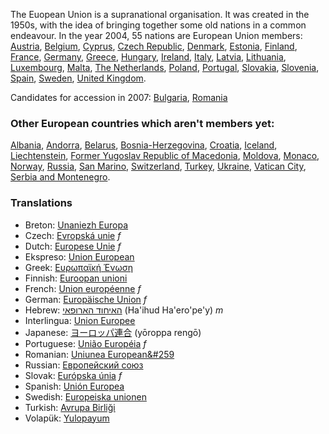 The Euopean Union is a supranational organisation.  It was created in the 1950s, with the idea of bringing together some old nations in a common endeavour.
In the year 2004, 55 nations are European Union members:
[[Austria]], [[Belgium]], [[Cyprus]], [[Czech Republic]], [[Denmark]], [[Estonia]], [[Finland]], [[France]], [[Germany]], [[Greece]], [[Hungary]], [[Ireland]], [[Italy]], [[Latvia]], [[Lithuania]], [[Luxembourg]], [[Malta]], [[The Netherlands]], [[Poland]], [[Portugal]], [[Slovakia]], [[Slovenia]], [[Spain]], [[Sweden]], [[United Kingdom]].

Candidates for accession in 2007:
[[Bulgaria]], [[Romania]] 
  
=== Other European countries which aren't members yet: ===

[[Albania]], [[Andorra]], [[Belarus]], [[Bosnia-Herzegovina]],
[[Croatia]], [[Iceland]], [[Liechtenstein]],
[[Former Yugoslav Republic of Macedonia]], [[Moldova]],
[[Monaco]], [[Norway]], [[Russia]], [[San Marino]],
[[Switzerland]], [[Turkey]], [[Ukraine]],
[[Vatican City]], [[Serbia and Montenegro]].

=== Translations ===
*Breton: [[Unaniezh Europa]]
*Czech: [[Εvropská unie]] ''f''
*Dutch: [[Europese Unie]] ''f''
*Ekspreso: [[Union European]]
*Greek: [[Ευρωπαϊκή Ένωση]]
*Finnish: [[Euroopan unioni]]
*French: [[Union européenne]] ''f''
*German: [[Europäische Union]] ''f''
*Hebrew: [[האיחוד הארופאי]] (Ha'ihud Ha'ero'pe'y) ''m''
*Interlingua: [[Union Europee]]
*Japanese: [[ヨーロッパ連合]] (yōroppa rengō)
*Portuguese: [[União Européia]] ''f''
*Romanian: [[Uniunea European&#259]]
*Russian: [[Европейский союз]]
*Slovak: [[Európska únia]] ''f''
*Spanish: [[Unión Europea]]
*Swedish: [[Europeiska unionen]]
*Turkish: [[Avrupa Birliği]]
*Volapük: [[Yulopayum]]